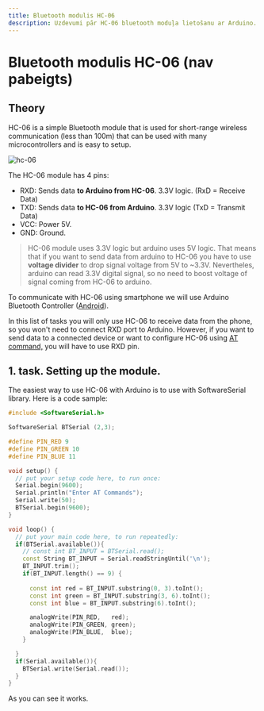 ---
title: Bluetooth modulis HC-06
description: Uzdevumi pār HC-06 bluetooth moduļa lietošanu ar Arduino.
---
# Bluetooth modulis HC-06 (nav pabeigts)

## Theory

HC-06 is a simple Bluetooth module that is used for short-range wireless communication (less than 100m) that can be used with many microcontrollers and is easy to setup. 

![hc-06](/images/hc-06.bmp)

The HC-06 module has 4 pins:
* RXD: Sends data **to Arduino from HC-06**. 3.3V logic. (RxD = Receive Data)
* TXD: Sends data **to HC-06 from Arduino**. 3.3V logic (TxD = Transmit Data)
* VCC: Power 5V.
* GND: Ground.

> HC-06 module uses 3.3V logic but arduino uses 5V logic. That means that if you want to send data from arduino to HC-06 you have to use **voltage divider** to drop signal voltage from 5V to ~3.3V. Nevertheles, arduino can read 3.3V digital signal, so no need to boost voltage of signal coming from HC-06 to arduino.

To communicate with HC-06 using smartphone we will use Arduino Bluetooth Controller ([Android](https://play.google.com/store/apps/details?id=com.giumig.apps.bluetoothserialmonitor&hl=ru&gl=US)).

In this list of tasks you will only use HC-06 to receive data from the phone, so you won't need to connect RXD port to Arduino. However, if you want to send data to a connected device or want to configure HC-06 using [AT command,](https://www.instructables.com/AT-command-mode-of-HC-05-Bluetooth-module/) you will have to use RXD pin.
## 1. task. Setting up the module. 

The easiest way to use HC-06 with Arduino is to use with SoftwareSerial library. Here is a code sample: 
```cpp 
#include <SoftwareSerial.h>

SoftwareSerial BTSerial (2,3);

#define PIN_RED 9
#define PIN_GREEN 10
#define PIN_BLUE 11

void setup() {
  // put your setup code here, to run once:
  Serial.begin(9600);
  Serial.println("Enter AT Commands");
  Serial.write(50);
  BTSerial.begin(9600);
}

void loop() {
  // put your main code here, to run repeatedly:
  if(BTSerial.available()){
    // const int BT_INPUT = BTSerial.read();
    const String BT_INPUT = Serial.readStringUntil('\n');
    BT_INPUT.trim();
    if(BT_INPUT.length() == 9) {
      
      const int red = BT_INPUT.substring(0, 3).toInt();
      const int green = BT_INPUT.substring(3, 6).toInt();
      const int blue = BT_INPUT.substring(6).toInt();

      analogWrite(PIN_RED,   red);
      analogWrite(PIN_GREEN, green);
      analogWrite(PIN_BLUE,  blue);
    }

  }
  if(Serial.available()){
    BTSerial.write(Serial.read());
  }
}
```

As you can see it works.